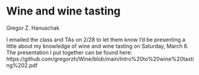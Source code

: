 # Wine and wine tasting

Gregor Z. Hanuschak

I emailed the class and TAs on 2/28 to let them know I'd be presenting a little about my knowledge of wine and wine tasting on Saturday, March 6.  The presentation I put together can be found here: https://github.com/gregorzh/Wine/blob/main/Intro%20to%20wine%20tasting%202.pdf
